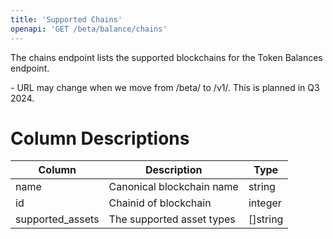 ```yaml
---
title: 'Supported Chains'
openapi: 'GET /beta/balance/chains'
---
```


The chains endpoint lists the supported blockchains for the Token Balances endpoint.

<Note>
  - URL may change when we move from /beta/ to /v1/. This is planned in Q3 2024.
</Note>

# Column Descriptions

| Column                    | Description                                 | Type                |
|---------------------------|---------------------------------------------|---------------------|
| name                      | Canonical blockchain name                   | string              |
| id                        | Chainid of blockchain                       | integer             |
| supported_assets          | The supported asset types                   | []string            |

